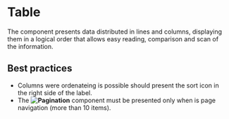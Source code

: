 # Table

The component presents data distributed in lines and columns, displaying them in a logical order that allows easy reading, comparison and scan of the information. 

## Best practices

- Columns were ordenateing is possible should present the sort icon in the right side of the label.
- The **![Pagination](/components/pagination.mdx)** component must be presented only when is page navigation (more than 10 items).
